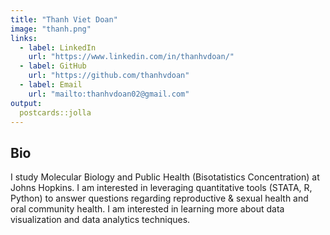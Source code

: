 ```yaml
---
title: "Thanh Viet Doan"
image: "thanh.png"
links:
  - label: LinkedIn
    url: "https://www.linkedin.com/in/thanhvdoan/"
  - label: GitHub
    url: "https://github.com/thanhvdoan"
  - label: Email
    url: "mailto:thanhvdoan02@gmail.com"
output:
  postcards::jolla
---
```

 
## Bio

I study Molecular Biology and Public Health (Bisotatistics Concentration) at Johns Hopkins. I am interested in leveraging quantitative tools (STATA, R, Python) to answer questions regarding reproductive & sexual health and oral community health. I am interested in learning more about data visualization and data analytics techniques.
